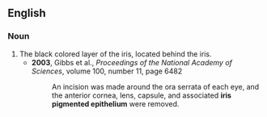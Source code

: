 ==English==

===Noun===
{{en-noun|iris pigmented epithelia}}

# The black colored layer of the iris, located behind the iris.
#* '''2003''', Gibbs et al., ''Proceedings of the National Academy of Sciences'', volume 100, number 11, page 6482
#*: An incision was made around the ora serrata of each eye, and the anterior cornea, lens, capsule, and associated '''iris pigmented epithelium''' were removed.